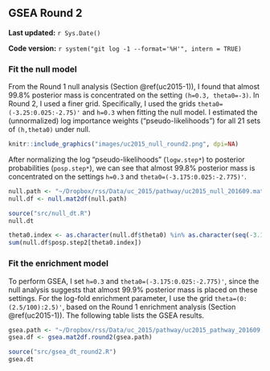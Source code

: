 ## GSEA Round 2 {#uc2015-2}

**Last updated:** `r Sys.Date()`

**Code version:** `r system("git log -1 --format='%H'", intern = TRUE)`

### Fit the null model

From the Round 1 null analysis (Section \@ref(uc2015-1)), I found that almost 99.8% posterior mass is concentrated on the setting `(h=0.3, theta0=-3)`. In Round 2, I used a finer grid. Specifically, I used the grids `theta0=(-3.25:0.025:-2.75)'` and `h=0.3` when fitting the null model. I estimated the (unnormalized) log importance weights ("pseudo-likelihoods") for all 21 sets of `(h,theta0)` under null. 

```r
knitr::include_graphics("images/uc2015_null_round2.png", dpi=NA)
```

After normalizing the log "pseudo-likelihoods" (`logw.step*`) to posterior probabilities (`posp.step*`), we can see that almost 99.8% posterior mass is concentrated on the settings `h=0.3` and `theta0=(-3.175:0.025:-2.775)'`.
```r
null.path <- "~/Dropbox/rss/Data/uc_2015/pathway/uc2015_null_201609.mat"
null.df <- null.mat2df(null.path)
```

```r
source("src/null_dt.R")
null.dt
```

```r
theta0.index <- as.character(null.df$theta0) %in% as.character(seq(-3.175,-2.775,by=0.025)) 
sum(null.df$posp.step2[theta0.index]) 
```

### Fit the enrichment model

To perform GSEA, I set `h=0.3` and `theta0=(-3.175:0.025:-2.775)'`, since the null analysis suggests that almost 99.9% posterior mass is placed on these settings. For the log-fold enrichment parameter, I use the grid `theta=(0:(2.5/100):2.5)'`, based on the Round 1 enrichment analysis (Section \@ref(uc2015-1)). The following table lists the GSEA results. 
```r
gsea.path <- "~/Dropbox/rss/Data/uc_2015/pathway/uc2015_pathway_201609.mat"
gsea.df <- gsea.mat2df.round2(gsea.path)
```

```r
source("src/gsea_dt_round2.R")
gsea.dt
```